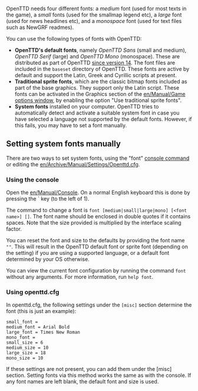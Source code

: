 OpenTTD needs four different fonts: a ''medium'' font (used for most texts in the game), a ''small'' fonts (used for the smallmap legend etc), a ''large'' font (used for news headlines etc), and a ''monospace'' font (used for text files such as NewGRF readmes).

You can use the following types of fonts with OpenTTD:
* '''OpenTTD's default fonts''', namely ''OpenTTD Sans'' (small and medium), ''OpenTTD Serif'' (large) and ''OpenTTD Mono'' (monospace). These are distributed as part of OpenTTD [https://github.com/OpenTTD/OpenTTD/pull/11593 since version 14]. The font files are included in the <code>baseset</code> directory of OpenTTD. These fonts are active by default and support the Latin, Greek and Cyrillic scripts at present.
* '''Traditional sprite fonts''', which are the classic bitmap fonts included as part of the base graphics. They support only the Latin script. These fonts can be activated in the Graphics section of the [[en/Manual/Game options window]], by enabling the option "Use traditional sprite fonts".
* '''System fonts''' installed on your computer. OpenTTD tries to automatically detect and activate a suitable system font in case you have selected a language not supported by the default fonts. However, if this fails, you may have to set a font manually. 

== Setting system fonts manually ==
There are two ways to set system fonts, using the "font" [[en/Manual/Console Commands|console command]] or editing the [[en/Archive/Manual/Settings/Openttd.cfg]].

=== Using the console ===
Open the [[en/Manual/Console]]. On a normal English keyboard this is done by pressing the ` key (to the left of 1).

The command to change a font is <code>font [medium|small|large|mono] [<nowiki><font name></nowiki>] [<size>]</code>. The font name should be enclosed in double quotes if it contains spaces. Note that the size provided is multiplied by the interface scaling factor.

You can reset the font and size to the defaults by providing the font name <code>""</code>. This will result in the OpenTTD default font or sprite font (depending on the setting) if you are using a supported language, or a default font determined by your OS otherwise. 

You can view the current font configuration by running the command <code>font</code> without any arguments. For more information, run <code>help font</code>.

=== Using openttd.cfg ===
In openttd.cfg, the following settings under the <code>[misc]</code> section determine the font (this is just an example):
<pre>
small_font = 
medium_font = Arial Bold
large_font = Times New Roman
mono_font = 
small_size = 6
medium_size = 10
large_size = 18
mono_size = 10
</pre>
If these settings are not present, you can add them under the [misc] section. Setting fonts via this method works the same as with the console. If any font names are left blank, the default font and size is used.
